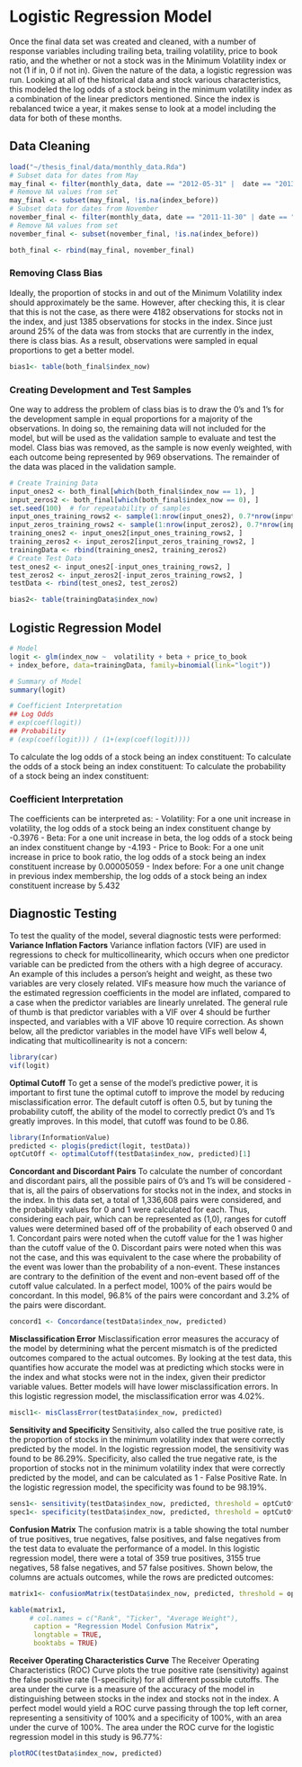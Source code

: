 # Logistic Regression Model 
Once the final data set was created and cleaned, with a number of response variables including trailing beta, trailing volatility, price to book ratio, and the whether or not a stock was in the Minimum Volatility index or not (1 if in, 0 if not in). Given the nature of the data, a logistic regression was run. Looking at all of the historical data and stock various characteristics, this  modeled the log odds of a stock being in the minimum volatility index as a combination of the linear predictors mentioned. Since the index is rebalanced twice a year, it makes sense to look at a model including the data for both of these months.

## Data Cleaning
```r
load("~/thesis_final/data/monthly_data.Rda")
# Subset data for dates from May
may_final <- filter(monthly_data, date == "2012-05-31" |  date == "2013-05-31"| date == "2014-05-30" | date == "2015-05-29" | date == "2016-05-31")
# Remove NA values from set
may_final <- subset(may_final, !is.na(index_before))
# Subset data for dates from November
november_final <- filter(monthly_data, date == "2011-11-30" | date == "2012-11-30"| date == "2013-11-29"| date == "2014-11-28" | date == "2015-11-30" | date == "2016-11-30")
# Remove NA values from set
november_final <- subset(november_final, !is.na(index_before))

both_final <- rbind(may_final, november_final)
```
### Removing Class Bias
Ideally, the proportion of stocks in and out of the Minimum Volatility index should approximately be the same. However, after checking this, it is clear that this is not the case, as there were 4182 observations for stocks not in the index, and just 1385 observations for stocks in the index. Since just around 25% of the data was from stocks that are currently in the index, there is class bias. As a result, observations were sampled in equal proportions to get a better model.
```r
bias1<- table(both_final$index_now)
```
### Creating Development and Test Samples
One way to address the problem of class bias is to draw the 0’s and 1’s for the development sample in equal proportions for a majority of the observations. In doing so, the remaining data will not included for the model, but will be used as the validation sample to evaluate and test the model.  Class bias was removed, as the sample is now evenly weighted, with each outcome being represented by 969 observations. The remainder of the data was placed in the validation sample. 

```r
# Create Training Data
input_ones2 <- both_final[which(both_final$index_now == 1), ] 
input_zeros2 <- both_final[which(both_final$index_now == 0), ]
set.seed(100)  # for repeatability of samples
input_ones_training_rows2 <- sample(1:nrow(input_ones2), 0.7*nrow(input_ones2)) 
input_zeros_training_rows2 <- sample(1:nrow(input_zeros2), 0.7*nrow(input_ones2))  
training_ones2 <- input_ones2[input_ones_training_rows2, ]  
training_zeros2 <- input_zeros2[input_zeros_training_rows2, ]
trainingData <- rbind(training_ones2, training_zeros2)   
# Create Test Data
test_ones2 <- input_ones2[-input_ones_training_rows2, ]
test_zeros2 <- input_zeros2[-input_zeros_training_rows2, ]
testData <- rbind(test_ones2, test_zeros2) 
```

```r
bias2<- table(trainingData$index_now)
```

## Logistic Regression Model 
```r
# Model
logit <- glm(index_now ~  volatility + beta + price_to_book 
+ index_before, data=trainingData, family=binomial(link="logit"))

# Summary of Model
summary(logit)
```

```r
# Coefficient Interpretation
## Log Odds
# exp(coef(logit))
## Probability 
# (exp(coef(logit))) / (1+(exp(coef(logit))))
``` 

To calculate the log odds of a stock being an index constituent:
\begin{figure}
$$ logit(p) = log(odds) = 1.858 - 0.03976 \times Volatlity - 4.193 \times Beta + 0.00005059 \times \frac{price}{book} + 5.432 \times index $$
\caption{Log Odds Equation}
\end{figure}

\hfill\break
To calculate the odds of a stock being an index constituent:
\begin{figure}
$$ odds = e ^ {1.858 - 0.03976 \times Volatlity - 4.193 \times Beta + 0.00005059 \times \frac{price}{book} + 5.432 \times index} $$
\caption{Odds Equation}
\end{figure}

\hfill\break
\hfill\break
\hfill\break
To calculate the probability of a stock being an index constituent:
\begin{figure}
$$ p = \frac {odds}{1 + odds} = \frac{e ^ {1.858 - 0.03976 \times Volatlity - 4.193 \times Beta + 0.00005059 \times \frac{price}{book} + 5.432 \times index}} {1 + e ^ {1.858 - 0.03976 \times Volatlity - 4.193 \times Beta + 0.00005059 \times \frac{price}{book} + 5.432 \times index}} $$
\caption{Probability Equation}
\end{figure}


### Coefficient Interpretation
The coefficients can be interpreted as: 
\hfill\break
- Volatility: For a one unit increase in volatility, the log odds of a stock being an index constituent change by -0.3976
\hfill\break
- Beta: For a one unit increase in beta, the log odds of a stock being an index constituent change by -4.193
\hfill\break
- Price to Book: For a one unit increase in price to book ratio, the log odds of a stock being an index constituent increase by 0.00005059
\hfill\break
- Index before: For a one unit change in previous index membership, the log odds of a stock being an index constituent increase by 5.432
\hfill\break

## Diagnostic Testing 
To test the quality of the model, several diagnostic tests were performed:
\hfill\break
__Variance Inflation Factors__
\hfill\break
Variance inflation factors (VIF) are used in regressions to check for multicollinearity, which occurs when one predictor variable can be predicted from the others with a high degree of accuracy. An example of this includes a person's height and weight, as these two variables are very closely related. VIFs measure how much the variance of the estimated regression coefficients in the model are inflated, compared to a case when the predictor variables are linearly unrelated. The general rule of thumb is that predictor variables with a VIF over 4 should be further inspected, and variables with a VIF above 10 require correction. As shown below, all the predictor variables in the model have VIFs well below 4, indicating that multicollinearity is not a concern:
```r
library(car)
vif(logit)
```
\hfill\break
__Optimal Cutoff__
\hfill\break
To get a sense of the model's predictive power, it is important to first tune the optimal cutoff to improve the model by reducing misclassification error. The default cutoff is often 0.5, but by tuning the probability cutoff, the ability of the model to correctly predict 0's and 1's greatly improves. In this model, that cutoff was found to be 0.86. 
```r
library(InformationValue)
predicted <- plogis(predict(logit, testData)) 
optCutOff <- optimalCutoff(testData$index_now, predicted)[1] 
```
\hfill\break
__Concordant and Discordant Pairs__
\hfill\break
To calculate the number of concordant and discordant pairs, all the possible pairs of 0's and 1's will be considered - that is, all the pairs of observations for stocks not in the index, and stocks in the index. In this data set, a total of 1,336,608 pairs were considered, and the probability values for 0 and 1 were calculated for each. Thus, considering each pair, which can be represented as (1,0), ranges for cutoff values were determined based off of the probability of each observed 0 and 1. Concordant pairs were noted when the cutoff value for the 1 was higher than the cutoff value of the 0. Discordant pairs were noted when this was not the case, and this was equivalent to the case where the probability of the event was lower than the probability of a non-event. These instances are contrary to the definition of the event and non-event based off of the cutoff value calculated. In a perfect model, 100% of the pairs would be concordant. In this model, 96.8% of the pairs were concordant and 3.2% of the pairs were discordant.
```r
concord1 <- Concordance(testData$index_now, predicted)
```
\hfill\break
__Misclassification Error__
\hfill\break
Misclassification error measures the accuracy of the model by determining what the percent mismatch is of the predicted outcomes compared to the actual outcomes. By looking at the test data, this quantifies how accurate the model was at predicting which stocks were in the index and what stocks were not in the index, given their predictor variable values. Better models will have lower misclassification errors. In this logistic regression model, the misclassification error was 4.02%. 
```r
miscl1<- misClassError(testData$index_now, predicted)
```
\hfill\break
__Sensitivity and Specificity__
\hfill\break
Sensitivity, also called the true positive rate, is the proportion of stocks in the minimum volatility index that were correctly predicted by the model. In the logistic regression model, the sensitivity was found to be 86.29%. Specificity, also called the true negative rate, is the proportion of stocks not in the minimum volatility index that were correctly predicted by the model, and can be calculated as 1 - False Positive Rate. In the logistic regression model, the specificity was found to be 98.19%.
```r
sens1<- sensitivity(testData$index_now, predicted, threshold = optCutOff)
spec1<- specificity(testData$index_now, predicted, threshold = optCutOff)
```
\hfill\break
__Confusion Matrix__
\hfill\break
The confusion matrix is a table showing the total number of true positives, true negatives, false positives, and false negatives from the test data to evaluate the performance of a model. In this logistic regression model, there were a total of 359 true positives, 3155 true negatives, 58 false negatives, and 57 false positives. Shown below, the columns are actuals outcomes, while the rows are predicted outcomes: 
```r
matrix1<- confusionMatrix(testData$index_now, predicted, threshold = optCutOff)

kable(matrix1, 
     # col.names = c("Rank", "Ticker", "Average Weight"),
      caption = "Regression Model Confusion Matrix",
      longtable = TRUE,
      booktabs = TRUE)
```
\hfill\break
__Receiver Operating Characteristics Curve__
\hfill\break
The Receiver Operating Characteristics (ROC) Curve plots the true positive rate (sensitivity) against the false positive rate (1-specificity) for all different possible cutoffs. The area under the curve is a measure of the accuracy of the model in distinguishing between stocks in the index and stocks not in the index. A perfect model would yield a ROC curve passing through the top left corner, representing a sensitivity of 100% and a specificity of 100%, with an area under the curve of 100%. The area under the ROC curve for the logistic regression model in this study is 96.77%:
\hfill\break
```r
plotROC(testData$index_now, predicted)
```
\hfill\break

